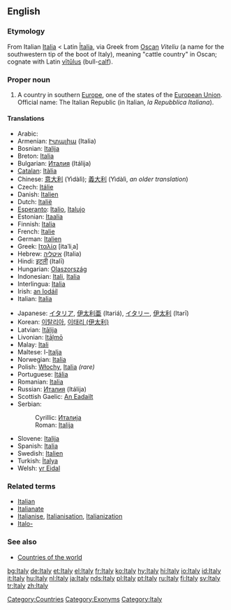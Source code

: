 {{wikipedia}}
==English==
===Etymology===
From Italian [[Italia#Italian|Italia]] < Latin [[Italia#Latin|Ītalia]], via Greek from [[Oscan]] ''Viteliu'' (a name for the southwestern tip of the boot of Italy), meaning "cattle country" in Oscan; cognate with Latin [[vitulus|vĭtŭlus]] (bull-[[calf]]).

===Proper noun===
# A country in southern [[Europe]], one of the states of the [[European Union]]. Official name: The Italian Republic (in Italian, ''la Repubblica Italiana'').

====Translations====
{{top}}
*Arabic: {{ARchar|[[ايطاليا]]}} {{IPAchar|(’iʈálya)}} {{f}}
*Armenian: [[Իտալիա]] (Italia)
*Bosnian: [[Italija]] {{f}}
*Breton: [[Italia]]
*Bulgarian: [[Италия]] (Itálija) {{f}}
*[[Catalan]]: [[Itàlia]] {{f}}
*Chinese: [[意大利]] (Yìdàlì); [[義大利]] (Yìdàlì, ''an older translation'')
*Czech: [[Itálie]]
*Danish: [[Italien]]
*Dutch: [[Italië]]
*[[Esperanto]]: [[Italio]], [[Italujo]]
*Estonian: [[Itaalia]]
*Finnish: [[Italia]]
*French: [[Italie]] {{f}}
*German: [[Italien]] {{n}}
*Greek: [[Ιταλία]] [itaˈliˌa] {{f}}
*Hebrew: [[איטליה]] (Italia)
*Hindi: [[इटली]] (Italī)
*Hungarian: [[Olaszország]]
*Indonesian: [[Itali]], [[Italia]]
*Interlingua: [[Italia]]
*Irish: [[an Iodáil]] {{f}}
*Italian: [[Italia]] {{f}}
{{mid}}
*Japanese: [[イタリア]], [[伊太利亜]] (Itariá), [[イタリー]], [[伊太利]] (Itarī)
*Korean: [[이탈리아]], [[이태리|이태리 (伊太利)]]
*Latvian: [[Itālija]] {{f}}
*Livonian: [[Itāļmō]]
*Malay: [[Itali]]
*Maltese: l-[[Italja]]
*Norwegian: [[Italia]]
*Polish: [[Włochy]], [[Italia]] ''(rare)''
*Portuguese: [[Itália]] {{f}}
*Romanian: [[Italia]] {{f}}
*Russian: [[Италия]] (Itálija) {{f}}
*Scottish Gaelic: [[An Eadailt]] {{f}}
*Serbian:
*:Cyrillic: [[Италија]] {{f}}
*:Roman: [[Italija#Serbian|Italija]] {{f}}
*Slovene: [[Italija]] {{f}}
*Spanish: [[Italia]] {{f}}
*Swedish: [[Italien]]
*Turkish: [[İtalya]]
*Welsh: [[yr Eidal]] {{f}}
{{bottom}}

===Related terms===
*[[Italian]]
*[[Italianate]]
*[[Italianise]], [[Italianisation]], [[Italianization]]
*[[Italo-]]

===See also===
*[[Countries of the world]]

[[Category:Countries]]
[[Category:Exonyms]]
[[Category:Italy]]

[[bg:Italy]]
[[de:Italy]]
[[et:Italy]]
[[el:Italy]]
[[fr:Italy]]
[[ko:Italy]]
[[hy:Italy]]
[[hi:Italy]]
[[io:Italy]]
[[id:Italy]]
[[it:Italy]]
[[hu:Italy]]
[[nl:Italy]]
[[ja:Italy]]
[[nds:Italy]]
[[pl:Italy]]
[[pt:Italy]]
[[ru:Italy]]
[[fi:Italy]]
[[sv:Italy]]
[[tr:Italy]]
[[zh:Italy]]